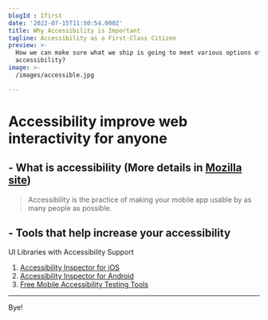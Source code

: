 ```yaml
---
blogId : 1first
date: '2022-07-15T11:50:54.000Z'
title: Why Accessibility is Important
tagline: Accessibility as a First-Class Citizen
preview: >-
  How we can make sure what we ship is going to meet various options of
  accessibility? 
image: >-
  /images/accessible.jpg

---
```


# Accessibility improve web interactivity for anyone

## - What is accessibility (More details in [Mozilla site](https://developer.mozilla.org/en-US/docs/Learn/Accessibility/What_is_accessibility))

> Accessibility is the practice of making your mobile app usable by as many people as possible.


## - Tools that help increase your accessibility

UI Libraries with Accessibility Support
1. [Accessibility Inspector for iOS](https://developer.apple.com/library/archive/documentation/Accessibility/Conceptual/AccessibilityMacOSX/OSXAXTestingApps.html)
2. [Accessibility Inspector for Android](https://support.google.com/accessibility/android/answer/6376570?hl=en-GB)
3. [Free Mobile Accessibility Testing Tools](https://www.digitala11y.com/free-mobile-accessibility-testing-tools/)


---

Bye!
